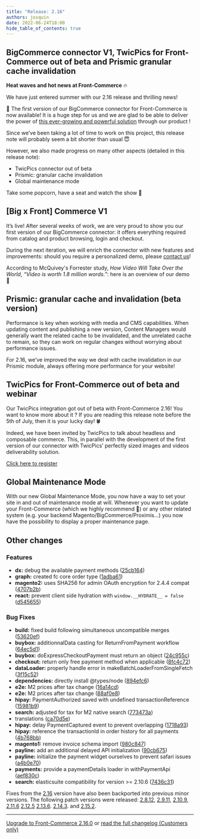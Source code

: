 ```yaml
---
title: "Release: 2.16"
authors: josquin
date: 2022-06-24T18:00
hide_table_of_contents: true
---
```


## BigCommerce connector V1, TwicPics for Front-Commerce out of beta and Prismic granular cache invalidation

**Heat waves and hot news at Front-Commerce** 🔥

We have just entered summer with our 2.16 release and thrilling news!

🎉 The first version of our BigCommerce connector for Front-Commerce is now
available! It is a huge step for us and we are glad to be able to deliver the
power of
[this ever-growing and powerful solution](https://www.bigcommerce.com/product/)
through our product !

Since we’ve been taking a lot of time to work on this project, this release note
will probably seem a bit shorter than usual 😇

However, we also made progress on many other aspects (detailed in this release
note):

- TwicPics connector out of beta
- Prismic: granular cache invalidation
- Global maintenance mode

Take some popcorn, have a seat and watch the show 🍿

<!--truncate-->


<Calendly />

## [Big x Front] Commerce V1

It’s live! After several weeks of work, we are very proud to show you our first
version of our BigCommerce connector: it offers everything required from catalog
and product browsing, login and checkout.

During the next iteration, we will enrich the connector with new features and
improvements: should you require a personalized demo, please
[contact us](https://www.front-commerce.com/contact/)!

According to McQuivey's Forrester study, _How Video Will Take Over the World_,
_“Video is worth 1.8 million words.”_: here is an overview of our demo 👀

<ReactPlayer
  url="https://www.youtube.com/embed/tC8ltqSIZVs"
  className="mx-auto video"
  allowFullScreen
/>

## Prismic: granular cache and invalidation (beta version)

Performance is key when working with media and CMS capabilities. When updating
content and publishing a new version, Content Managers would generally want the
related cache to be invalidated, and the unrelated cache to remain, so they can
work on regular changes without worrying about performance issues.

For 2.16, we’ve improved the way we deal with cache invalidation in our Prismic
module, always offering more performance for your website!

## TwicPics for Front-Commerce out of beta and webinar

Our TwicPics integration got out of beta with Front-Commerce 2.16! You want to
know more about it ? If you are reading this release note before the 5th of
July, then it is your lucky day! 🍀

Indeed, we have been invited by TwicPics to talk about headless and composable
commerce. This, in parallel with the development of the first version of our
connector with TwicPics’ perfectly sized images and videos deliverability
solution.

<p className="center">
  <a
    className="link primary button"
    href="https://app.livestorm.co/twicpics/ecommerce-headless/"
  >
    Click here to register
  </a>
</p>

## Global Maintenance Mode

With our new Global Maintenance Mode, you now have a way to set your site in and
out of maintenance mode at will. Whenever you want to update your Front-Commerce
(which we highly recommend 💅) or any other related system (e.g. your backend
Magento/BigCommerce/Proximis…) you now have the possibility to display a proper
maintenance page.

## Other changes

### Features

- **dx:** debug the available payment methods
  ([25cb164](https://gitlab.com/front-commerce/front-commerce/commit/25cb1643010f9c31ee62b9b9f0ba1c228fb92bd6))
- **graph:** created fc core order type
  ([1adba61](https://gitlab.com/front-commerce/front-commerce/commit/1adba61e76cc8be00d6118d5384f764ddbb67b83))
- **magento2:** uses SHA256 for admin OAuth encryption for 2.4.4 compat
  ([4707b2b](https://gitlab.com/front-commerce/front-commerce/commit/4707b2b629528299766c081fc4c5bdc24278bd33))
- **react:** prevent client side hydration with `window.__HYDRATE__ = false`
  ([d545655](https://gitlab.com/front-commerce/front-commerce/commit/d545655d9d21df4874505e185d4f8f0b02225bfa))

### Bug Fixes

- **build:** fixed build following simultaneous uncompatible merges
  ([53620ef](https://gitlab.com/front-commerce/front-commerce/commit/53620ef1d5744ff7cba36bce4e9ea0363e758b2a))
- **buybox:** additionnalData casting for ReturnFromPayment workflow
  ([64ec5d1](https://gitlab.com/front-commerce/front-commerce/commit/64ec5d18a51e3d1652c5502d897a4b5de19b5a56))
- **buybox:** doExpressCheckoutPayment must return an object
  ([24c955c](https://gitlab.com/front-commerce/front-commerce/commit/24c955caa5726c74d7e54621ba5725262bf70aac))
- **checkout:** return only free payment method when applicable
  ([8fc4c72](https://gitlab.com/front-commerce/front-commerce/commit/8fc4c7210a12161811834fbdb8041631849f05f6))
- **dataLoader:** properly handle error in makeBatchLoaderFromSingleFetch
  ([3f15c52](https://gitlab.com/front-commerce/front-commerce/commit/3f15c52e92da01becc45b7e527fa02a5914053ff))
- **dependencies:** directly install @types/node
  ([894efc6](https://gitlab.com/front-commerce/front-commerce/commit/894efc680ed212913eaae3e57a8fd268406082cc))
- **e2e:** M2 prices after tax change
  ([16a14cd](https://gitlab.com/front-commerce/front-commerce/commit/16a14cde0a626150e21aa1bade1b5490a260ffa4))
- **e2e:** M2 prices after tax change
  ([88af0e8](https://gitlab.com/front-commerce/front-commerce/commit/88af0e89db956df5cd63a18c87cae73911db41f1))
- **hipay:** PaymentAuthorized saved with undefined transactionReference
  ([15981b9](https://gitlab.com/front-commerce/front-commerce/commit/15981b920dc7f1ecb07ac853b9a535a0fd3c1c1f))
- **search:** adjusted for tax for M2 native search
  ([773473a](https://gitlab.com/front-commerce/front-commerce/commit/773473a432ee1fae628bb04e99d9fca44cd8a5a6))
- translations
  ([ca70d5e](https://gitlab.com/front-commerce/front-commerce/commit/ca70d5e2ca25d7c78a11687bee7a64a5c7895425))
- **hipay:** delay PaymentCaptured event to prevent overlapping
  ([1718a93](https://gitlab.com/front-commerce/front-commerce/commit/1718a93c1cf4c27f09646fbc286e19d0b2ca4568))
- **hipay:** reference the transactionId in order history for all payments
  ([4b768bb](https://gitlab.com/front-commerce/front-commerce/commit/4b768bb7e28c2ce480a12d5373146b9ecc59793e))
- **magento1:** remove invoice schema import
  ([980c847](https://gitlab.com/front-commerce/front-commerce/commit/980c8477f9ef3999f82835ceac797e864c32b2f3))
- **payline:** add an additional delayed API initialization
  ([90cb675](https://gitlab.com/front-commerce/front-commerce/commit/90cb675a61153822ef069e76db7b7736ddc18e52))
- **payline:** initialize the payment widget ourselves to prevent safari issues
  ([a4b0e70](https://gitlab.com/front-commerce/front-commerce/commit/a4b0e7002e51d5269a9982404707af91c9a9da03))
- **payments:** provide a paymentDetails loader in withPaymentApi
  ([aef830c](https://gitlab.com/front-commerce/front-commerce/commit/aef830c64095d14aa2b98f43270705d92c71abd0))
- **search:** elasticsuite compatibility for version >= 2.10.6
  ([7436c31](https://gitlab.com/front-commerce/front-commerce/commit/7436c3153ce1c1a6f8f37e2831894622f3410c2a))

Fixes from the
[2.16](https://gitlab.com/front-commerce/front-commerce/-/releases/2.16.0)
version have also been backported into previous minor versions. The following
patch versions were released:
[2.8.12](https://gitlab.com/front-commerce/front-commerce/-/releases/2.8.12),
[2.9.11](https://gitlab.com/front-commerce/front-commerce/-/releases/2.9.11),
[2.10.9](https://gitlab.com/front-commerce/front-commerce/-/releases/2.10.9),
[2.11.6](https://gitlab.com/front-commerce/front-commerce/-/releases/2.11.6)
[2.12.5](https://gitlab.com/front-commerce/front-commerce/-/releases/2.12.5)
[2.13.6](https://gitlab.com/front-commerce/front-commerce/-/releases/2.13.6).
[2.14.3](https://gitlab.com/front-commerce/front-commerce/-/releases/2.14.3).
and
[2.15.2](https://gitlab.com/front-commerce/front-commerce/-/releases/2.15.2).

<hr />

<ChangelogFooter>

[Upgrade to Front-Commerce 2.16.0](/docs/appendices/migration-guides#2-14-0-gt-2-15-0)
or
[read the full changelog (Customers only)](https://gitlab.com/front-commerce/front-commerce/-/releases/2.15.0)

</ChangelogFooter>
